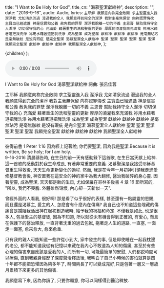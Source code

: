 
  title: "I Want to Be Holy for God",
  title_cn: "渴慕聖潔獻給神",
  description: "",
  date: "2016-9-16",
  audio: Audio,
  lyrics: `主耶穌 我願意向祢完全敞開
求主聖靈進入我 潔淨我
尤如清泉流過 漫過我的全人
我願意得到完全的潔淨
我對主毫無保留
向祢認罪悔改 主寶血已經遮蓋
神是信實和公義 赦免我的罪孽
潔淨我脫離一切的不義
主恩膏 幫助我持守全人潔淨
切切保守我的心 充滿愛
藉著重生的洗和聖靈的更新
厚厚的澆灌我來充滿我
祢用水藉著道把我洗淨
祢用水藉著道把我洗淨
成為聖潔 成為聖潔
獻給神 獻給神 獻給神
是毫無玷污 是毫無皺紋
是沒有瑕疵 是完全聖潔
渴慕聖潔全人獻給神
聖潔 聖潔 聖潔 聖潔 聖潔 聖潔
我願完全聖潔
獻給神 獻給神 獻給神
我願聖潔全人獻給神`,
};

  <MDXWrapper meta={meta}>{children}</MDXWrapper>
);

<audio controls src={Audio}></audio>

I Want to Be Holy for God
渴慕聖潔獻給神
詞曲: 張呂佳蓉

主耶穌 我願意向祢完全敞開
求主聖靈進入我 潔淨我
尤如清泉流過 漫過我的全人
我願意得到完全的潔淨
我對主毫無保留
向祢認罪悔改 主寶血已經遮蓋
神是信實和公義 赦免我的罪孽
潔淨我脫離一切的不義
主恩膏 幫助我持守全人潔淨
切切保守我的心 充滿愛
藉著重生的洗和聖靈的更新
厚厚的澆灌我來充滿我
祢用水藉著道把我洗淨
祢用水藉著道把我洗淨
成為聖潔 成為聖潔
獻給神 獻給神 獻給神
是毫無玷污 是毫無皺紋
是沒有瑕疵 是完全聖潔
渴慕聖潔全人獻給神
聖潔 聖潔 聖潔 聖潔 聖潔 聖潔
我願完全聖潔
獻給神 獻給神 獻給神
我願聖潔全人獻給神

<hr />

彼得前書 1 Peter 1:16
因為經上記著說; 你們要聖潔, 因為我是聖潔.
​Because it is written, Be ye holy; for I am holy.  
9-16-2016 清晨禱告時, 在生日的前一天有感動録下這首歌, 在生日當天獻上給神. 這一首歌的感動對於我生命成長, 有著非常重要的意義. 渴慕聖潔是我接受耶穌基督重生得救後, 天天生命更新變化的過程. 然而, 我是在今年一月初神引領我走進愛修基督教會後, 神安置我在這安全的神的家中為我大翻修, 醫治我破碎的身心靈. 因著聖靈, 成為聖潔, 天天都是新的生日, 尤如保羅在哥林多後書 4 章 16 節所寫的, "所以, 我們不喪膽. 外體雖然毀壞, 內心卻一天新似一天".

曾經外面的人看我, 很好啊! 那是看了似乎很好的表樣, 甚至還有一點屬靈的恩賜, 而且還是渴慕主, 愛主的人, 怎麼會有什麼內在傷痛? 我自己也不知道這些埋藏的傷痛會是攔阻我活出神在起初創造我時, 給予我的祝福和命定. 不僅我是如此, 也是很多人, 包括愛主的基督徒, 因為不知道, 所以就從未有機會得到正確的, 有愛心, 而且在保護下的醫治釋放, 一直背著沈重的過去包袱, 拖著走人生的道路, 一直塞, 一面走一面塞, 愈來愈大, 愈來愈重.

只有我的親人可能知道一些許從小到大, 家中發生的事, 但是即使睡在一起我枕邊的老公, 都不能知道我從有記憶以來藏在我內心不敢道為人知的傷痛, 甚至於有些心理的傷害來自應該是愛我的人, 而所有一切, 可能最簡單的安慰, 人們都説時間可以療傷, 直到我親身經歷了深度醫治釋放後, 我明白了自己小時候的害怕就算是四十年都不能把恐懼因為夠多年了, 時間夠長了可以變成完好,只是包著一層又一層歳月累積下來更多的其他傷害.

我願意寫下來, 因為你讀了, 只要你願意, 你可以同樣得到醫治釋放.
